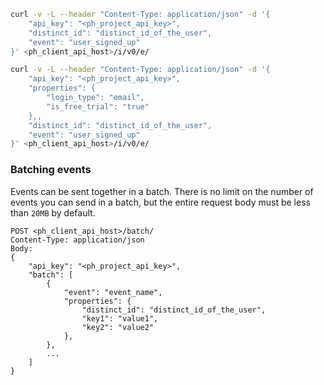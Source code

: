 
<Intro />

```bash
curl -v -L --header "Content-Type: application/json" -d '{
    "api_key": "<ph_project_api_key>",
    "distinct_id": "distinct_id_of_the_user",
    "event": "user_signed_up"
}' <ph_client_api_host>/i/v0/e/
```

<NamingTip />

<SettingProperties />

```bash
curl -v -L --header "Content-Type: application/json" -d '{
    "api_key": "<ph_project_api_key>",
    "properties": {
        "login_type": "email",
        "is_free_trial": "true"
    },,
    "distinct_id": "distinct_id_of_the_user",
    "event": "user_signed_up"
}' <ph_client_api_host>/i/v0/e/
```

### Batching events

Events can be sent together in a batch. There is no limit on the number of events you can send in a batch, but the entire request body must be less than `20MB` by default.

```shell label=Batch
POST <ph_client_api_host>/batch/
Content-Type: application/json
Body:
{
    "api_key": "<ph_project_api_key>",
    "batch": [
        {
            "event": "event_name",
            "properties": {
                "distinct_id": "distinct_id_of_the_user",
                "key1": "value1",
                "key2": "value2"
            },
        },
        ...
    ]
}
```

